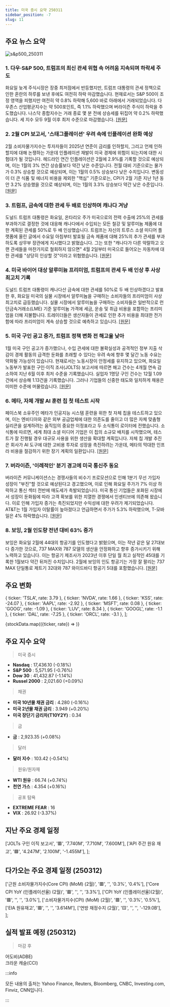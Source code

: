 ```yaml
---
title: 미국 증시 요약 250311
sidebar_position: -7
slug: 11
---
```


## 주요 뉴스 요약

![s&p500_250311](/map/250311.png)

### 1. **다우·S&P 500, 트럼프의 최신 관세 위협 속 어려움 지속되며 하락세 주도**

화요일 늦게 주식시장은 장중 최저점에서 반등했지만, 트럼프 대통령의 관세 정책으로 인한 혼란의 하루를 보낸 후에도 여전히 하락 마감했습니다. 현재로서는 S&P 500이 조정 영역을 피했지만 여전히 약 0.8% 하락해 5,600 바로 아래에서 거래되었습니다. 다우존스 산업평균지수는 약 500포인트, 즉 1.1% 하락했으며 버라이즌 주식이 하락을 주도했습니다. 나스닥 종합지수는 거래 종료 몇 분 전에 상승세를 뒤집어 약 0.2% 하락했습니다. 세 지수 모두 9월 이후 최저 수준으로 마감했습니다. [[원문]](https://finance.yahoo.com/news/live/stock-market-today-dow-sp-500-lead-losses-as-struggles-continue-amid-trumps-latest-tariff-threats-200229694.html)

### 2. **2월 CPI 보고서, '스태그플레이션' 우려 속에 인플레이션 완화 예상**

2월 소비자물가지수는 투자자들이 2025년 연준이 금리를 인하할지, 그리고 언제 인하할지에 대해 논쟁하는 가운데 인플레이션 재발이 미국 경제에 위험이 되는지에 대한 시험대가 될 것입니다. 헤드라인 연간 인플레이션은 2월에 2.9%를 기록할 것으로 예상되며, 이는 1월의 3% 연간 상승률보다 약간 낮은 수준입니다. 전월 대비 기준으로는 물가가 0.3% 상승할 것으로 예상되며, 이는 1월의 0.5% 상승보다 낮은 수치입니다. 변동성이 더 큰 식품 및 에너지 비용을 제외한 "핵심" 기준으로는, CPI가 2월 기준 지난 1년 동안 3.2% 상승했을 것으로 예상되며, 이는 1월의 3.3% 상승보다 약간 낮은 수준입니다. [[원문]](https://finance.yahoo.com/news/february-cpi-report-expected-to-show-inflation-moderated-as-stagflation-fears-rise-184443587.html)

### 3. **트럼프, 금속에 대한 관세 두 배로 인상하며 캐나다 겨냥**

도널드 트럼프 대통령은 화요일, 온타리오 주가 미국으로의 전력 수출에 25%의 관세를 부과하기로 결정한 것에 대응해 캐나다에서 수입되는 모든 철강 및 알루미늄 제품에 대한 계획된 관세를 50%로 두 배 인상했습니다. 트럼프는 자신의 트루스 소셜 미디어 플랫폼에 올린 글에서 수요일 아침부터 발효될 금속 제품에 대해 25%의 추가 관세를 부과하도록 상무부 장관에게 지시했다고 밝혔습니다. 그는 또한 "캐나다가 다른 악랄하고 오랜 관세들을 마찬가지로 철회하지 않으면" 4월 2일부터 미국으로 들어오는 자동차에 대한 관세를 "상당히 인상할 것"이라고 위협했습니다. [[원문]](https://www.reuters.com/world/americas/trump-says-he-will-raise-tariffs-canada-metals-50-2025-03-11/)

### 4. **미국 바이어 대상 알루미늄 프리미엄, 트럼프의 관세 두 배 인상 후 사상 최고치 기록**

도널드 트럼프 대통령이 캐나다산 금속에 대한 관세를 50%로 두 배 인상하겠다고 발표한 후, 화요일 미국의 실물 시장에서 알루미늄을 구매하는 소비자들의 프리미엄이 사상 최고치로 급등했습니다. 실물 시장에서 알루미늄을 구매하는 소비자들은 일반적으로 런던금속거래소(LME) 기준 알루미늄 가격에 세금, 운송 및 취급 비용을 포함하는 프리미엄을 더해 지불합니다. 트레이더들은 생산자들이 관세로 인한 추가 비용을 최대한 전가함에 따라 프리미엄이 계속 상승할 것으로 예측하고 있습니다. [[원문]](https://www.reuters.com/markets/commodities/us-physical-aluminium-premiums-soar-record-high-trump-tariffs-2025-03-11/)

### 5. **미국 구인 공고 증가, 트럼프 정책 변화 전 해고율 낮아**

1월 미국 구인 공고가 증가했으나, 수입 관세에 대한 불확실성과 공격적인 정부 지출 삭감이 경제 활동의 급격한 둔화를 초래할 수 있다는 우려 속에 향후 몇 달간 노동 수요는 약화될 가능성이 있습니다. 현재로서는 노동시장이 안정세를 유지하고 있으며, 화요일 노동부가 발표한 구인·이직 조사(JOLTS) 보고서에 따르면 해고 건수는 4개월 연속 감소하여 지난 6월 이후 최저 수준을 기록했습니다. 실업자 1명당 구인 건수는 12월 1.09건에서 상승해 1.13건을 기록했습니다. 그러나 기업들의 신중한 태도와 일치하게 채용은 미미한 수준에 머물렀습니다. [[원문]](https://www.reuters.com/markets/us/us-job-openings-increase-january-layoffs-decline-2025-03-11/)

### 6. **메타, 자체 개발 AI 훈련 칩 첫 테스트 시작**

페이스북 소유주인 메타가 인공지능 시스템 훈련을 위한 첫 자체 칩을 테스트하고 있으며, 이는 엔비디아와 같은 외부 공급업체에 대한 의존도를 줄이고 더 많은 자체 맞춤형 실리콘을 설계하려는 움직임의 중요한 이정표라고 두 소식통이 로이터에 전했습니다. 소식통에 따르면, 세계 최대 소셜 미디어 기업은 이 칩의 소규모 배치를 시작했으며, 테스트가 잘 진행될 경우 대규모 사용을 위한 생산을 확대할 계획입니다. 자체 칩 개발 추진은 회사가 AI 도구에 대한 고비용 투자로 성장을 촉진하려는 가운데, 메타의 막대한 인프라 비용을 절감하기 위한 장기 계획의 일환입니다. [[원문]](https://www.reuters.com/technology/artificial-intelligence/meta-begins-testing-its-first-in-house-ai-training-chip-2025-03-11/)

### 7. **버라이즌, '이례적인' 분기 경고에 미국 통신주 동요**

버라이즌 커뮤니케이션스는 경쟁사들의 비수기 프로모션으로 인해 1분기 무선 가입자 성장이 "부진"할 것으로 예상된다고 경고했으며, 이로 인해 화요일 주가가 7% 이상 하락하고 통신 섹터 전반에 매도세가 촉발되었습니다. 미국 통신 기업들은 포화된 시장에서 성장이 둔화됨에 따라 고객 확보를 위한 치열한 경쟁에서 인센티브에 의존해 왔습니다. 이로 인해 가입자 증가는 촉진되었지만 수익성에 대한 우려가 제기되었습니다. AT&T는 1월 가입자 이탈률이 높아졌다고 언급하면서 주가가 5.3% 하락했으며, T-모바일은 4% 하락했습니다. [[원문]](https://www.reuters.com/business/media-telecom/verizon-warns-soft-subscriber-growth-strong-competition-shares-fall-2025-03-11/)

### 8. **보잉, 2월 인도량 전년 대비 63% 증가**

보잉은 화요일 2월에 44대의 항공기를 인도했다고 밝혔으며, 이는 작년 같은 달 27대보다 증가한 것으로, 737 MAX와 787 모델의 생산을 안정화하고 향후 증가시키기 위해 노력하고 있습니다. 이는 항공기 제조사가 2023년 이후 단일 월 최고 실적인 45대를 기록한 1월보다 약간 뒤처진 수치입니다. 2월에 보잉의 인도 항공기는 가장 잘 팔리는 737 MAX 단일통로 제트기 32대와 787 와이드바디 항공기 5대를 포함했습니다. [[원문]](https://www.reuters.com/business/aerospace-defense/boeing-deliveries-rise-63-february-year-earlier-2025-03-11/)

## 주요 변화

  { ticker: 'TSLA', rate: 3.79 },
  { ticker: 'NVDA', rate: 1.66 },
  { ticker: 'KSS', rate: -24.07 },
  { ticker: 'AAPL', rate: -2.92 },
  { ticker: 'MSFT', rate: 0.08 },
  { ticker: 'GOOG', rate: -1.09 },
  { ticker: 'LUV', rate: 8.34 },
  { ticker: 'GOOGL', rate: -1.1 },
  { ticker: 'DAL', rate: -7.25 },
  { ticker: 'ORCL', rate: -3.1 },
];

{stockData.map(({ticker, rate}) => <StockCardMini key={ticker} ticker={ticker} rate={rate}></StockCardMini>)}

## 주요 지수 요약

> 미국 증시

- **Nasdaq** : 17,436.10 (-0.18%)
- **S&P 500** : 5,571.95 (-0.76%)
- **Dow 30** : 41,432.87 (-1.14%)
- **Russel 2000** : 2,021.60 (+0.09%)

> 채권

- **미국 10년물 채권 금리** : 4.280 (-0.16%)
- **미국 2년물 채권 금리** : 3.949 (+0.20%)
- **미국 장단기 금리차(T10Y2Y)** : 0.34

> 금

- **금** : 2,923.35 (+0.08%)

> 달러

- **달러 지수** : 103.42 (-0.54%)

> 원유/원자재

- **WTI 원유** : 66.74 (+0.74%)
- **천연 가스** : 4.354 (+0.16%)

> 공포 탐욕

- **EXTREME FEAR** : 16
- **VIX** : 26.92 (-3.37%)

## 지난 주요 경제 일정

  ['JOLTs 구인 이직 보고서', '🟥', '7.740M', '7.710M', '7.600M'],
  ['API 주간 원유 재고', '🟩', '4.247M', '2.100M', '-1.455M'],
];

<EconomicCalendar data={eventsData} />

## 다가오는 주요 경제 일정 (250312)

  ['근원 소비자물가지수(Core CPI) (MoM) (2월)', '🟥', '', '0.3%', '0.4%'],
  ['Core CPI YoY (인플레이션율) (2월)', '🟥', '', '', '3.3%'],
  ['CPI YoY (인플레이션율)(2월)', '🟥', '', '', '3.0%'],
  ['소비자물가지수(CPI) (MoM) (2월)', '🟥', '', '0.3%', '0.5%'],
  ['EIA 원유재고', '🟥', '', '', '3.614M'],
  ['연방 재정수지 (2월)', '🟨', '', '', '-129.0B'],
];

<EconomicCalendar data={nextEventsData} />

## 실적 발표 예정 (250312)

> 마감 후

어도비(ADBE)  
크라운 캐슬(CCI)

:::info

모든 내용의 출처는 Yahoo Finance, Reuters, Bloomberg, CNBC, Investing.com, Finviz, CNN입니다.

:::

